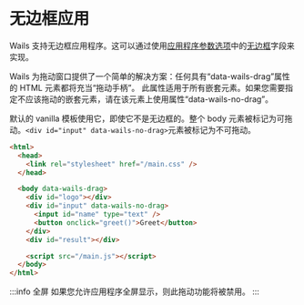 # 无边框应用

Wails 支持无边框应用程序。这可以通过使用[应用程序参数选项](/docs/reference/options#应用程序参数选项)中的[无边框](/docs/reference/options#无边框)字段来实现。

Wails 为拖动窗口提供了一个简单的解决方案：任何具有“data-wails-drag”属性的 HTML 元素都将充当“拖动手柄”。
此属性适用于所有嵌套元素。如果您需要指定不应该拖动的嵌套元素，请在该元素上使用属性“data-wails-no-drag”。

默认的 vanilla 模板使用它，即使它不是无边框的。整个 body 元素被标记为可拖动。`<div id="input" data-wails-no-drag>`元素被标记为不可拖动。

```html
<html>
  <head>
    <link rel="stylesheet" href="/main.css" />
  </head>

  <body data-wails-drag>
    <div id="logo"></div>
    <div id="input" data-wails-no-drag>
      <input id="name" type="text" />
      <button onclick="greet()">Greet</button>
    </div>
    <div id="result"></div>

    <script src="/main.js"></script>
  </body>
</html>
```

:::info 全屏
如果您允许应用程序全屏显示，则此拖动功能将被禁用。
:::
